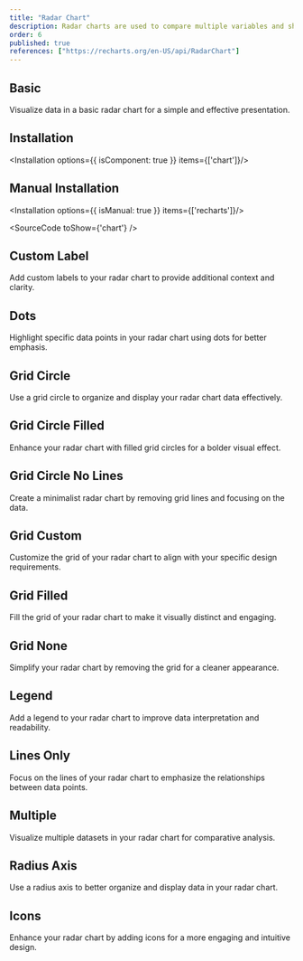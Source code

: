 ```yaml
---
title: "Radar Chart"
description: Radar charts are used to compare multiple variables and show their relative strengths across categories.
order: 6
published: true
references: ["https://recharts.org/en-US/api/RadarChart"]
---
```


## Basic
Visualize data in a basic radar chart for a simple and effective presentation.
<How withNoPadding={true} isCenter={false} toUse="charts/radar/radar-chart-basic-demo"/>

## Installation
<Installation options={{ isComponent: true }} items={['chart']}/>

## Manual Installation
<Installation options={{ isManual: true }} items={['recharts']}/>

<SourceCode toShow={'chart'} />

## Custom Label
Add custom labels to your radar chart to provide additional context and clarity.
<How withNoPadding={true} isCenter={false} toUse="charts/radar/radar-chart-custom-label-demo"/>

## Dots
Highlight specific data points in your radar chart using dots for better emphasis.
<How withNoPadding={true} isCenter={false} toUse="charts/radar/radar-chart-dots-demo"/>

## Grid Circle
Use a grid circle to organize and display your radar chart data effectively.
<How withNoPadding={true} isCenter={false} toUse="charts/radar/radar-chart-grid-circle-demo"/>

## Grid Circle Filled
Enhance your radar chart with filled grid circles for a bolder visual effect.
<How withNoPadding={true} isCenter={false} toUse="charts/radar/radar-chart-grid-circle-filled-demo"/>

## Grid Circle No Lines
Create a minimalist radar chart by removing grid lines and focusing on the data.
<How withNoPadding={true} isCenter={false} toUse="charts/radar/radar-chart-grid-circle-no-lines-demo"/>

## Grid Custom
Customize the grid of your radar chart to align with your specific design requirements.
<How withNoPadding={true} isCenter={false} toUse="charts/radar/radar-chart-grid-custom-demo"/>

## Grid Filled
Fill the grid of your radar chart to make it visually distinct and engaging.
<How withNoPadding={true} isCenter={false} toUse="charts/radar/radar-chart-grid-filled-demo"/>

## Grid None
Simplify your radar chart by removing the grid for a cleaner appearance.
<How withNoPadding={true} isCenter={false} toUse="charts/radar/radar-chart-grid-none-demo"/>

## Legend
Add a legend to your radar chart to improve data interpretation and readability.
<How withNoPadding={true} isCenter={false} toUse="charts/radar/radar-chart-legend-demo"/>

## Lines Only
Focus on the lines of your radar chart to emphasize the relationships between data points.
<How withNoPadding={true} isCenter={false} toUse="charts/radar/radar-chart-lines-only-demo"/>

## Multiple
Visualize multiple datasets in your radar chart for comparative analysis.
<How withNoPadding={true} isCenter={false} toUse="charts/radar/radar-chart-multiple-demo"/>

## Radius Axis
Use a radius axis to better organize and display data in your radar chart.
<How withNoPadding={true} isCenter={false} toUse="charts/radar/radar-chart-radius-axis-demo"/>

## Icons
Enhance your radar chart by adding icons for a more engaging and intuitive design.
<How withNoPadding={true} isCenter={false} toUse="charts/radar/radar-chart-icons-demo"/>

